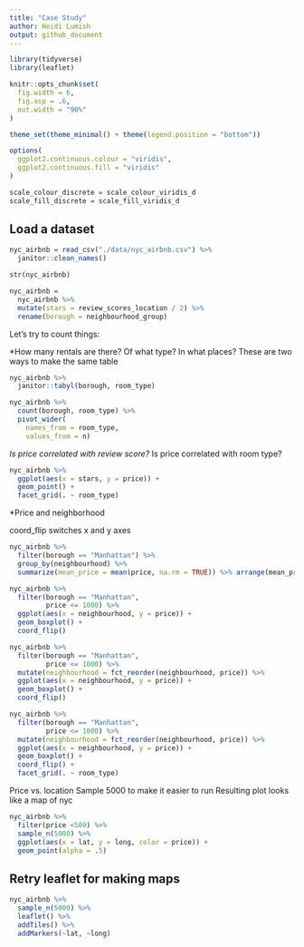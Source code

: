 ```yaml
---
title: "Case Study"
author: Heidi Lumish
output: github_document
---
```


```r
library(tidyverse)
library(leaflet)

knitr::opts_chunk$set(
  fig.width = 6,
  fig.asp = .6,
  out.width = "90%"
)

theme_set(theme_minimal() + theme(legend.position = "bottom"))

options(
  ggplot2.continuous.colour = "viridis",
  ggplot2.continuous.fill = "viridis"
)

scale_colour_discrete = scale_colour_viridis_d
scale_fill_discrete = scale_fill_viridis_d
```


## Load a dataset

```r
nyc_airbnb = read_csv("./data/nyc_airbnb.csv") %>% 
  janitor::clean_names() 

str(nyc_airbnb)
```

```r
nyc_airbnb =
  nyc_airbnb %>% 
  mutate(stars = review_scores_location / 2) %>% 
  rename(borough = neighbourhood_group)
```

Let's try to count things:

*How many rentals are there? Of what type? In what places?
These are two ways to make the same table
```r
nyc_airbnb %>% 
  janitor::tabyl(borough, room_type)

nyc_airbnb %>% 
  count(borough, room_type) %>% 
  pivot_wider(
    names_from = room_type,
    values_from = n)
```

*Is price correlated with review score?
*Is price correlated with room type?

```r
nyc_airbnb %>% 
  ggplot(aes(x = stars, y = price)) +
  geom_point() + 
  facet_grid(. ~ room_type)
```

*Price and neighborhood

coord_flip switches x and y axes

```r
nyc_airbnb %>% 
  filter(borough == "Manhattan") %>% 
  group_by(neighbourhood) %>% 
  summarize(mean_price = mean(price, na.rm = TRUE)) %>% arrange(mean_price) %>% view

nyc_airbnb %>% 
  filter(borough == "Manhattan",
         price <= 1000) %>% 
  ggplot(aes(x = neighbourhood, y = price)) +
  geom_boxplot() +
  coord_flip()

nyc_airbnb %>% 
  filter(borough == "Manhattan",
         price <= 1000) %>% 
  mutate(neighbourhood = fct_reorder(neighbourhood, price)) %>% 
  ggplot(aes(x = neighbourhood, y = price)) +
  geom_boxplot() +
  coord_flip()

nyc_airbnb %>% 
  filter(borough == "Manhattan",
         price <= 1000) %>% 
  mutate(neighbourhood = fct_reorder(neighbourhood, price)) %>% 
  ggplot(aes(x = neighbourhood, y = price)) +
  geom_boxplot() +
  coord_flip() +
  facet_grid(. ~ room_type)
```

Price vs. location
Sample 5000 to make it easier to run
Resulting plot looks like a map of nyc

```r
nyc_airbnb %>% 
  filter(price <500) %>% 
  sample_n(5000) %>% 
  ggplot(aes(x = lat, y = long, color = price)) +
  geom_point(alpha = .5)
```

## Retry leaflet for making maps
```r
nyc_airbnb %>% 
  sample_n(5000) %>% 
  leaflet() %>% 
  addTiles() %>% 
  addMarkers(~lat, ~long)

```

